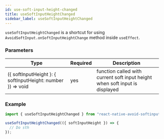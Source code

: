 ```yaml
---
id: use-soft-input-height-changed
title: useSoftInputHeightChanged
sidebar_label: useSoftInputHeightChanged
---
```


`useSoftInputHeightChanged` is a shortcut for using `AvoidSoftInput.onSoftInputHeightChange` method inside `useEffect`.

### Parameters

| Type                                                           | Required | Description                                                                 |
| -------------------------------------------------------------- | -------- | --------------------------------------------------------------------------- |
| (\{ softInputHeight \}: \{ softInputHeight: number \}) => void | yes      | function called with current soft input height when soft input is displayed |

### Example

```ts
import { useSoftInputHeightChanged } from "react-native-avoid-softinput";

useSoftInputHeightChanged(({ softInputHeight }) => {
  // Do sth
});
```
